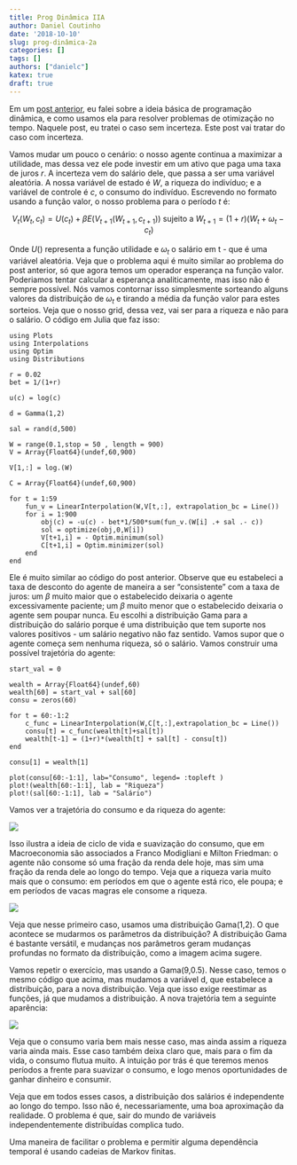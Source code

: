 ```yaml
---
title: Prog Dinâmica IIA
author: Daniel Coutinho
date: '2018-10-10'
slug: prog-dinâmica-2a
categories: []
tags: []
authors: ["danielc"]
katex: true
draft: true
---
```

Em um [post anterior](https://azul.netlify.com/2018/09/08/programacao-dinamica-i/), eu falei sobre a ideia básica de programação dinâmica, e como usamos ela para resolver problemas de otimização no tempo. Naquele post, eu tratei o caso sem incerteza. Este post vai tratar do caso com incerteza. 

Vamos mudar um pouco o cenário: o nosso agente continua a maximizar a utilidade, mas dessa vez ele pode investir em um ativo que paga uma taxa de juros $r$. A incerteza vem do salário dele, que passa a ser uma variável aleatória. A nossa variável de estado é $W$, a riqueza do indivíduo; e a variável de controle é $c$, o consumo do indivíduo. Escrevendo no formato usando a função valor, o nosso problema para o período $t$ é:

$$V_t(W_t,c_t) = U(c_t) + \beta E(V_{t+1}(W_{t+1},c_{t+1})) \text{ sujeito a } W_{t+1} = (1+r)(W_t + \omega_t - c_t)$$

Onde $U()$ representa a função utilidade e $\omega_t$ o salário em t - que é uma variável aleatória. Veja que o problema aqui é muito similar ao problema do post anterior, só que agora temos um operador esperança na função valor. Poderiamos tentar calcular a esperança analiticamente, mas isso não é sempre possível. Nós vamos contornar isso simplesmente sorteando alguns valores da distribuição de $\omega_t$ e tirando a média da função valor para estes sorteios. Veja que o nosso grid, dessa vez, vai ser para a riqueza e não para o salário. O código em Julia que faz isso:

```
using Plots
using Interpolations
using Optim
using Distributions

r = 0.02
bet = 1/(1+r)

u(c) = log(c)

d = Gamma(1,2)

sal = rand(d,500)

W = range(0.1,stop = 50 , length = 900)
V = Array{Float64}(undef,60,900)

V[1,:] = log.(W)

C = Array{Float64}(undef,60,900)

for t = 1:59
    fun_v = LinearInterpolation(W,V[t,:], extrapolation_bc = Line())
    for i = 1:900
        obj(c) = -u(c) - bet*1/500*sum(fun_v.(W[i] .+ sal .- c))
        sol = optimize(obj,0,W[i])
        V[t+1,i] = - Optim.minimum(sol)
        C[t+1,i] = Optim.minimizer(sol)
    end
end
```

Ele é muito similar ao código do post anterior. Observe que eu estabeleci a taxa de desconto do agente de maneira a ser "consistente" com a taxa de juros: um $\beta$ muito maior que o estabelecido deixaria o agente excessivamente paciente; um $\beta$ muito menor que o estabelecido deixaria o agente sem poupar nunca. Eu escolhi a distribuição Gama para a distribuição do salário porque é uma distribuição que tem suporte nos valores positivos - um salário negativo não faz sentido. Vamos supor que o agente começa sem nenhuma riqueza, só o salário. Vamos construir uma possível trajetória do agente: 

```
start_val = 0

wealth = Array{Float64}(undef,60)
wealth[60] = start_val + sal[60]
consu = zeros(60)

for t = 60:-1:2
    c_func = LinearInterpolation(W,C[t,:],extrapolation_bc = Line())
    consu[t] = c_func(wealth[t]+sal[t])
    wealth[t-1] = (1+r)*(wealth[t] + sal[t] - consu[t])
end

consu[1] = wealth[1]

plot(consu[60:-1:1], lab="Consumo", legend= :topleft )
plot!(wealth[60:-1:1], lab = "Riqueza")
plot!(sal[60:-1:1], lab = "Salário")
```
Vamos ver a trajetória do consumo e da riqueza do agente:

![](/post/Prog_dinamica/img_1_2a.png)

Isso ilustra a ideia de ciclo de vida e suavização do consumo, que em Macroeconomia são associados a Franco Modigliani e Milton Friedman: o agente não consome só uma fração da renda dele hoje, mas sim uma fração da renda dele ao longo do tempo. Veja que a riqueza varia muito mais que o consumo: em períodos em que o agente está rico, ele poupa; e em períodos de vacas magras ele consome a riqueza.

![](/post/Prog_dinamica/img_dens_2a.png)

Veja que nesse primeiro caso, usamos uma distribuição Gama(1,2). O que acontece se mudarmos os parâmetros da distribuição? A distribuição Gama é bastante versátil, e mudanças nos parâmetros geram mudanças profundas no formato da distribuição, como a imagem acima sugere. 

Vamos repetir o exercício, mas usando a Gama(9,0.5). Nesse caso, temos o mesmo código que acima, mas mudamos a variável d, que estabelece a distribuição, para a nova distribuição. Veja que isso exige reestimar as funções, já que mudamos a distribuição. A nova trajetória tem a seguinte aparência:

![](/post/Prog_dinamica/img_2_2a.png)

Veja que o consumo varia bem mais nesse caso, mas ainda assim a riqueza varia ainda mais. Esse caso também deixa claro que, mais para o fim da vida, o consumo flutua muito. A intuição por trás é que teremos menos períodos a frente para suavizar o consumo, e logo menos oportunidades de ganhar dinheiro e consumir. 

Veja que em todos esses casos, a distribuição dos salários é independente ao longo do tempo. Isso não é, necessariamente, uma boa aproximação da realidade. O problema é que, sair do mundo de variáveis independentemente distribuídas complica tudo. 

Uma maneira de facilitar o problema e permitir alguma dependência temporal é usando cadeias de Markov finitas. 
